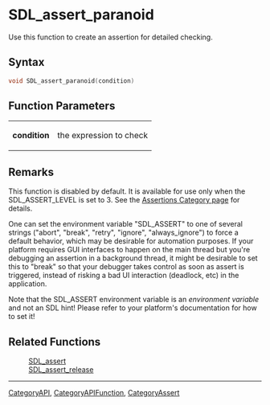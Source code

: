 = SDL_assert_paranoid =
Use this function to create an assertion for detailed checking.


== Syntax ==
<syntaxhighlight lang='c++'>
void SDL_assert_paranoid(condition)
</syntaxhighlight>

== Function Parameters ==
{|
|'''condition'''
|the expression to check
|}

== Remarks ==
This function is disabled by default.  It is available for use only when the SDL_ASSERT_LEVEL is set to 3.  See the [[CategoryAssertions|Assertions Category page]] for details.

One can set the environment variable "SDL_ASSERT" to one of several strings ("abort", "break", "retry", "ignore", "always_ignore") to force a default behavior, which may be desirable for automation purposes. If your platform requires GUI interfaces to happen on the main thread but you're debugging an assertion in a background thread, it might be desirable to set this to "break" so that your debugger takes control as soon as assert is triggered, instead of risking a bad UI interaction (deadlock, etc) in the application.

Note that the SDL_ASSERT environment variable is an ''environment variable'' and not an SDL hint! Please refer to your platform's documentation for how to set it!

== Related Functions ==
:[[SDL_assert]]
:[[SDL_assert_release]]

----
[[CategoryAPI]], [[CategoryAPIFunction]], [[CategoryAssert]]
